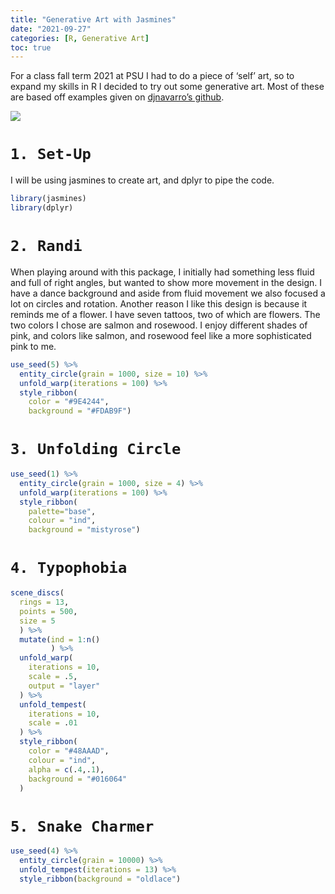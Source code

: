 ```yaml
---
title: "Generative Art with Jasmines"
date: "2021-09-27"
categories: [R, Generative Art]
toc: true
---
```


For a class fall term 2021 at PSU I had to do a piece of 'self' art, so to expand my skills in R I decided to try out some generative art. Most of these are based off examples given on [djnavarro's github](https://github.com/djnavarro/jasmines). 

![](../../00_img/me.png)

# `1. Set-Up`

I will be using jasmines to create art, and dplyr to pipe the code. 

```r
library(jasmines)
library(dplyr) 
```

# `2. Randi`

When playing around with this package, I initially had something less fluid and full of right angles, but wanted to show more movement in the design. I have a dance background and aside from fluid movement we also focused a lot on circles and rotation. Another reason I like this design is because it reminds me of a flower. I have seven tattoos, two of which are flowers. The two colors I chose are salmon and rosewood. I enjoy different shades of pink, and colors like salmon, and rosewood feel like a more sophisticated pink to me.  

```r
use_seed(5) %>%
  entity_circle(grain = 1000, size = 10) %>%
  unfold_warp(iterations = 100) %>%
  style_ribbon(
    color = "#9E4244",
    background = "#FDAB9F")
```

# `3. Unfolding Circle`

```r
use_seed(1) %>%
  entity_circle(grain = 1000, size = 4) %>%
  unfold_warp(iterations = 100) %>%
  style_ribbon(
    palette="base",
    colour = "ind",
    background = "mistyrose")
```

# `4. Typophobia`

```r
scene_discs(
  rings = 13, 
  points = 500, 
  size = 5
  ) %>%
  mutate(ind = 1:n()
         ) %>%
  unfold_warp(
    iterations = 10,
    scale = .5, 
    output = "layer" 
  ) %>%
  unfold_tempest(
    iterations = 10,
    scale = .01
  ) %>%
  style_ribbon(
    color = "#48AAAD",
    colour = "ind",
    alpha = c(.4,.1),
    background = "#016064" 
  ) 
```

# `5. Snake Charmer`

```r
use_seed(4) %>%
  entity_circle(grain = 10000) %>%
  unfold_tempest(iterations = 13) %>%
  style_ribbon(background = "oldlace")
```



